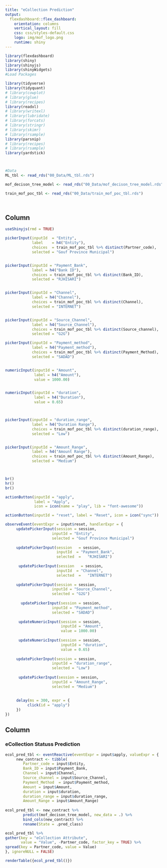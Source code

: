---
title: "eCollection Prediction"
output: 
  flexdashboard::flex_dashboard:
    orientation: columns
    vertical_layout: fill
    css: css/styles-default.css
    logo: img/mof_logo.png
    runtime: shiny
---

```{r setup, include=FALSE}
library(flexdashboard)
library(shiny)
library(shinyjs)
library(shinyWidgets)
#Load Packages

library(tidyverse)
library(tidyquant)
# library(cowplot)
# library(glue)
# library(recipes)
library(readxl)
# library(writexl)
# library(lubridate)
# library(forcats)
# library(stringr)
# library(skimr)
# library(rsample)
library(parsnip)
# library(recipes)
# library(rsample)
library(yardstick)



#Data
ML_tbl <- read_rds("00_Data/ML_tbl.rds")

mof_decison_tree_model <- read_rds("00_Data/mof_decison_tree_model.rds")

train_mof_poc_tbl <- read_rds("00_Data/train_mof_poc_tbl.rds")




```

Column {.sidebar}
-----------------------------------------------------------------------

```{r}
useShinyjs(rmd = TRUE)

pickerInput(inputId  = "Entity",
            label    = h4("Entity"),
            choices  = train_mof_poc_tbl %>% distinct(Partner_code),
            selected = "Gouf Province Municipal")


pickerInput(inputId = "Payment_Bank",
            label = h4("Bank ID"),
            choices = train_mof_poc_tbl %>% distinct(Bank_ID),
            selected = "RJHISARI")


pickerInput(inputId = "Channel",
            label = h4("Channel"),
            choices = train_mof_poc_tbl %>% distinct(Channel),
            selected = "INTERNET")


pickerInput(inputId = "Source_Channel",
            label = h4("Source_Channel"),
            choices = train_mof_poc_tbl %>% distinct(Source_channel),
            selected = "G2G")

pickerInput(inputId = "Payment_method",
            label = h4("Payment_method"),
            choices = train_mof_poc_tbl %>% distinct(Payment_Method),
            selected = "SADAD")


numericInput(inputId = "Amount",
             label = h4("Amount"),
             value = 1000.00)


numericInput(inputId = "duration",
             label = h4("Duration"),
             value = 0.65)



pickerInput(inputId = "duration_range",
            label = h4("Duration Range"),
            choices = train_mof_poc_tbl %>% distinct(duration_range),
            selected = "Low")


pickerInput(inputId = "Amount_Range",
            label = h4("Amount Range"),
            choices = train_mof_poc_tbl %>% distinct(Amount_Range),
            selected = "Medium")



br()
hr()
br()

actionButton(inputId = "apply", 
             label = "Apply", 
             icon = icon(name = "play", lib = "font-awesome"))

actionButton(inputId = "reset", label = "Reset", icon = icon("sync"))

observeEvent(eventExpr = input$reset, handlerExpr = {
     updatePickerInput(session = session, 
                     inputId = "Entity", 
                     selected = "Gouf Province Municipal")
     
     updatePickerInput(session   = session, 
                       inputId  = "Payment_Bank",
                       selected  =   "RJHISARI")
     
      updatePickerInput(session   = session, 
                       inputId  = "Channel",
                       selected  =   "INTERNET")
     
     updatePickerInput(session = session,
                     inputId = "Source_Channel",
                     selected = "G2G")
     
       updatePickerInput(session = session,
                     inputId = "Payment_method",
                     selected = "SADAD")
     
      updateNumericInput(session = session,
                         inputId = "Amount",
                         value = 1000.00)
      
      updateNumericInput(session = session,
                         inputId = "duration",
                         value = 0.65)
     
     updatePickerInput(session = session,
                     inputId = "duration_range",
                     selected = "Low")
     
      updatePickerInput(session = session,
                     inputId = "Amount_Range",
                     selected = "Medium")
     
     
     delay(ms = 300, expr = {
          click(id = "apply")
     })
})

```

Column {data-width=650}
-----------------------------------------------------------------------

### eCollection Statuss Prediction

```{r}

ecol_pred_tbl <- eventReactive(eventExpr = input$apply, valueExpr = {
     new_contract <- tibble(
        Partner_code = input$Entity,
        Bank_ID = input$Payment_Bank,
        Channel = input$Channel,
        Source_channel = input$Source_Channel,
        Payment_Method  = input$Payment_method,
        Amount = input$Amount,
        duration = input$duration,
        duration_range = input$duration_range,
        Amount_Range = input$Amount_Range)
     
ecol_pred_tbl <- new_contract %>% 
        predict(mof_decison_tree_model, new_data = .) %>% 
        bind_cols(new_contract) %>% 
        rename(State = .pred_class)

ecol_pred_tbl %>% 
gather(key = "eCollection Attribute", 
       value = "Value", -Partner_code, factor_key = TRUE) %>%
spread(key = Partner_code, value = Value)
}, ignoreNULL = FALSE)

```


```{r}
renderTable({ecol_pred_tbl()})

```
